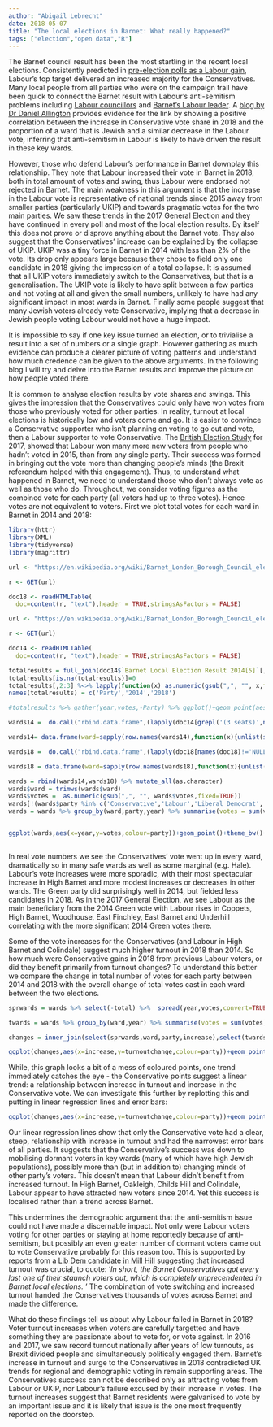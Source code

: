 ```yaml
---
author: "Abigail Lebrecht"
date: 2018-05-07
title: "The local elections in Barnet: What really happened?"
tags: ["election","open data","R"]
---
```

The Barnet council result has been the most startling in the recent local elections. Consistently predicted in  [pre-election polls as a Labour gain](https://www.theguardian.com/politics/2018/apr/26/londons-flagship-tory-boroughs-may-be-out-of-labour-reach-poll-predicts), Labour's top target delivered an increased majority for the Conservatives. Many local people from all parties who were on the campaign trail have been quick to connect the Barnet result with Labour's anti-semitism problems including [Labour councillors](https://news.sky.com/story/defeated-labour-candidate-people-think-were-racist-in-wake-of-anti-semitism-row-11361324) and [Barnet's Labour leader](https://www.theguardian.com/commentisfree/2018/may/05/barnet-paid-price-for-labour-record-on-antisemitism). A [blog by Dr Daniel Allington](http://www.danielallington.net/2018/05/the-jewish-vote-in-barnet/) provides evidence for the link by showing a positive correlation between the increase in Conservative vote share in 2018 and the proportion of a ward that is Jewish and a similar decrease in the Labour vote, inferring that anti-semitism in Labour is likely to have driven the result in these key wards.

However, those who defend Labour's performance in Barnet downplay this relationship. They note that Labour increased their vote in Barnet in 2018, both in total amount of votes and swing, thus Labour were endorsed not rejected in Barnet. The main weakness in this argument is that the increase in the Labour vote is representative of national trends since 2015 away from smaller parties (particularly UKIP) and towards pragmatic votes for the two main parties. We saw these trends in the 2017 General Election and they have continued in every poll and most of the local election results. By itself this does not prove or disprove anything about the Barnet vote. They also suggest that the Conservatives' increase can be explained by the collapse of UKIP. UKIP was a tiny force in Barnet in 2014 with less than 2% of the vote. Its drop only appears large because they chose to field only one candidate in 2018 giving the impression of a total collapse. It is assumed that all UKIP voters immediately switch to the Conservatives, but that is a generalisation. The UKIP vote is likely to have split between a few parties and not voting at all and given the small numbers, unlikely to have had any significant impact in most wards in Barnet. Finally some people suggest that many Jewish voters already vote Conservative, implying that a decrease in Jewish people voting Labour would not have a huge impact. 

It is impossible to say if one key issue turned an election, or to trivialise a result into a set of numbers or a single graph. However gathering as much evidence can produce a clearer picture of voting patterns and understand how much credence can be given to the above arguments. In the following blog I will try and delve into the Barnet results and improve the picture on how people voted there.

It is common to analyse election results by vote shares and swings. This gives the impression that the Conservatives could only have won votes from those who previously voted for other parties. In reality, turnout at local elections is historically low and voters come and go. It is easier to convince a Conservative supporter who isn't planning on voting to go out and vote, then a Labour supporter to vote Conservative. The [British Election Study](http://www.britishelectionstudy.com/bes-resources/2017-election-bes-internet-panel-data-released) for 2017, showed that Labour won many more new voters from people who hadn't voted in 2015, than from any single party. Their success was formed in bringing out the vote more than changing people's minds (the Brexit referendum helped with this engagement). Thus, to understand what happened in Barnet, we need to understand those who don't always vote as well as those who do. Throughout, we consider voting figures as the combined vote for each party (all voters had up to three votes). Hence votes are not equivalent to voters. First we plot total votes for each ward in Barnet in 2014 and 2018:

```r
library(httr)
library(XML)
library(tidyverse)
library(magrittr)

url <- "https://en.wikipedia.org/wiki/Barnet_London_Borough_Council_election,_2018"

r <- GET(url)

doc18 <- readHTMLTable(
  doc=content(r, "text"),header = TRUE,stringsAsFactors = FALSE)

url <- "https://en.wikipedia.org/wiki/Barnet_London_Borough_Council_election,_2014"

r <- GET(url)

doc14 <- readHTMLTable(
  doc=content(r, "text"),header = TRUE,stringsAsFactors = FALSE)

totalresults = full_join(doc14$`Barnet Local Election Result 2014[5]`[,c(2,9)],doc18$`Barnet Local Election Result 2018`[,c(2,9)],by = 'V2')
totalresults[is.na(totalresults)]=0  
totalresults[,2:3] %<>% lapply(function(x) as.numeric(gsub(",", "", x,fixed=TRUE)))
names(totalresults) = c('Party','2014','2018')

#totalresults %>% gather(year,votes,-Party) %>% ggplot()+geom_point(aes(x=year,y=votes,colour=Party))+theme_bw()

wards14 =  do.call("rbind.data.frame",(lapply(doc14[grepl('(3 seats)',names(doc14))] ,function(x){data.frame(x[['V2']],x[['V4']])}))) 

wards14= data.frame(ward=sapply(row.names(wards14),function(x){unlist(strsplit(x,'(',fixed = TRUE))[1]}), party=wards14[,1],votes=wards14[,2],year=rep(2014,nrow(wards14))) %>% filter(votes!="")

wards18 =  do.call("rbind.data.frame",(lapply(doc18[names(doc18)!='NULL'][-(1:3)] ,function(x){data.frame(x[['V2']],x[['V4']])}))) 

wards18 = data.frame(ward=sapply(row.names(wards18),function(x){unlist(strsplit(x,'.',fixed = TRUE))[1]}), party=wards18[,1],votes=wards18[,2],year=rep(2018,nrow(wards18))) %>% filter(votes!="")

wards = rbind(wards14,wards18) %>% mutate_all(as.character)
wards$ward = trimws(wards$ward)
wards$votes =  as.numeric(gsub(",", "", wards$votes,fixed=TRUE))
wards[!(wards$party %in% c('Conservative','Labour','Liberal Democrat','Green','UKIP')),]$party='Other'
wards = wards %>% group_by(ward,party,year) %>% summarise(votes = sum(votes)) %>% group_by(ward,year) %>% mutate(total=sum(votes))


ggplot(wards,aes(x=year,y=votes,colour=party))+geom_point()+theme_bw()+geom_line(aes(group=party))+facet_wrap(~ward,nrow=3)+ scale_colour_manual(values=c('Conservative'='blue','Green'='green','Labour'='red','Liberal Democrat'='orange','UKIP'='purple','Other'='grey'),name="Party")+theme(strip.text.x = element_text(size = 6,hjust=0),legend.text = element_text(size=7))
                                                                                                  
```

In real vote numbers we see the Conservatives' vote went up in every ward, dramatically so in many safe wards as well as some marginal (e.g. Hale). Labour's vote increases were more sporadic, with their most spectacular increase in High Barnet and more modest increases or decreases in other wards. The Green party did surprisingly well in 2014, but fielded less candidates in 2018. As in the 2017 General Election, we see Labour as the main beneficiary from the 2014 Green vote with Labour rises in Coppets, High Barnet, Woodhouse, East Finchley, East Barnet and Underhill correlating with the more significant 2014 Green votes there.  

Some of the vote increases for the Conservatives (and Labour in High Barnet and Colindale) suggest much higher turnout in 2018 than 2014. So how much were Conservative gains in 2018 from previous Labour voters, or did they benefit primarily from turnout changes? To understand this better we compare the change in total number of votes for each party between 2014 and 2018 with the overall change of total votes cast in each ward between the two elections.
                                                                                                  

```r
sprwards = wards %>% select(-total) %>%  spread(year,votes,convert=TRUE,fill=0) %>%  mutate(increase = (`2018`-`2014`))

twards = wards %>% group_by(ward,year) %>% summarise(votes = sum(votes)) %>% spread(year,votes,convert=TRUE) %>% mutate(turnoutchange = (`2018`-`2014`))

changes = inner_join(select(sprwards,ward,party,increase),select(twards,turnoutchange))

ggplot(changes,aes(x=increase,y=turnoutchange,colour=party))+geom_point()+geom_text(aes(label=ward),size=3,hjust=0,nudge_x = 20)+theme_bw()+ scale_colour_manual(values=c('Conservative'='blue','Green'='green','Labour'='red','Liberal Democrat'='orange','UKIP'='purple','Other'='grey'),name="Party")+ggtitle("Change in party votes against change in total votes for each ward")+xlab("Change in party vote, 2018 to 2014")+ylab("Change in total votes, 2018 to 2014")
```

While, this graph looks a bit of a mess of coloured points, one trend immediately catches the eye - the Conservative points suggest a linear trend: a relationship between increase in turnout and increase in the Conservative vote. We can investigate this further by replotting this and putting in linear regression lines and error bars:
                                                                                                  

```r
ggplot(changes,aes(x=increase,y=turnoutchange,colour=party))+geom_point()+geom_smooth(aes(group=party,fill=party),method="lm",alpha=0.1)+theme_bw()+ scale_colour_manual(values=c('Conservative'='blue','Green'='green','Labour'='red','Liberal Democrat'='orange','UKIP'='purple','Other'='grey'),name="Party")+ scale_fill_manual(values=c('Conservative'='blue','Green'='green','Labour'='red','Liberal Democrat'='orange','UKIP'='purple','Other'='grey'),name="Party")+ggtitle("Change in party votes against change in total votes for each ward")+xlab("Change in party vote, 2018 to 2014")+ylab("Change in total votes, 2018 to 2014")
```

Our linear regression lines show that only the Conservative vote had a clear, steep, relationship with increase in turnout and had the narrowest error bars of all parties. It suggests that the Conservative's success was down to mobilising dormant voters in key wards (many of which have high Jewish populations), possibly more than (but in addition to) changing minds of other party's voters. This doesn't mean that Labour didn't benefit from increased turnout. In High Barnet, Oakleigh, Childs Hill and Colindale, Labour appear to have attracted new voters since 2014. Yet this success is localised rather than a trend across Barnet. 

This undermines the demographic argument that the anti-semitism issue could not have made a discernable impact. Not only were Labour voters voting for other parties or staying at home reportedly because of anti-semitism, but possibly an even greater number of dormant voters came out to vote Conservative probably for this reason too. This is supported by reports from a [Lib Dem candidate in Mill Hill](http://barneteye.blogspot.co.uk/2018/05/barnet-council-elections-2018-in-depth.html) suggesting that increased turnout was crucial, to quote: '*In short, the Barnet Conservatives got every last one of their staunch voters out, which is completely unprecendented in Barnet local elections. *' The combination of vote switching and increased turnout handed the Conservatives thousands of votes across Barnet and made the difference.

What do these findings tell us about why Labour failed in Barnet in 2018? Voter turnout increases when voters are carefully targetted and have something they are passionate about to vote for, or vote against. In 2016 and 2017, we saw record turnout nationally after years of low turnouts, as Brexit divided people and simultaneously politically engaged them. Barnet's increase in turnout and surge to the Conservatives in 2018 contradicted UK trends for regional and demographic voting in remain supporting areas. The Conservatives success can not be described only as attracting votes from Labour or UKIP, nor Labour's failure excused by their increase in votes. The turnout increases suggest that Barnet residents were galvanised to vote by an important issue and it is likely that issue is the one most frequently reported on the doorstep.


